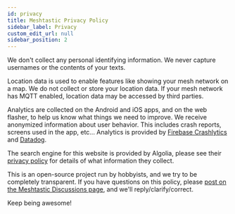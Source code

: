 ```yaml
---
id: privacy
title: Meshtastic Privacy Policy
sidebar_label: Privacy
custom_edit_url: null
sidebar_position: 2
---
```


We don't collect any personal identifying information. We never capture usernames or the contents of your texts.

Location data is used to enable features like showing your mesh network on a map. We do not collect or store your location data. If your mesh network has MQTT enabled, location data may be accessed by third parties.

Analytics are collected on the Android and iOS apps, and on the web flasher, to help us know what things we need to improve. We receive anonymized information about user behavior. This includes crash reports, screens used in the app, etc... Analytics is provided by [Firebase Crashlytics](https://firebase.google.com/products/crashlytics) and [Datadog](https://www.datadoghq.com/).

The search engine for this website is provided by Algolia, please see their [privacy policy](https://www.algolia.com/policies/privacy) for details of what information they collect.

This is an open-source project run by hobbyists, and we try to be completely transparent. If you have questions on this policy, please [post on the Meshtastic Discussions page](https://github.com/orgs/meshtastic/discussions), and we'll reply/clarify/correct.

Keep being awesome!
